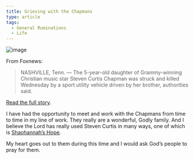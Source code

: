 ```yaml
---
title: Grieving with the Chapmans
type: article
tags:
  - General Ruminations
  - Life
---
```


![image](/images/uploads/2_21_052208_chapman.jpg)

From Foxnews:

> NASHVILLE, Tenn. —  The 5-year-old daughter of Grammy-winning Christian music star Steven Curtis Chapman was struck and killed Wednesday by a sport utility vehicle driven by her brother, authorities said.

[Read the full story](http://www.foxnews.com/story/0,2933,357046,00.html).

I have had the opportunity to meet and work with the Chapmans from time to time in my line of work. They really are a wonderful, Godly family. And I believe the Lord has really used Steven Curtis in many ways, one of which is [Shaohannah’s Hope](http://members.shaohannahshope.org/site/PageServer).

My heart goes out to them during this time and I would ask God’s people to pray for them.

